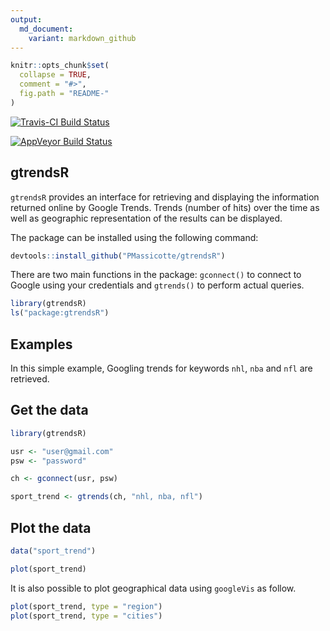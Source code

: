 ```yaml
---
output:
  md_document:
    variant: markdown_github
---
```


<!-- README.md is generated from README.Rmd. Please edit that file -->

```r
knitr::opts_chunk$set(
  collapse = TRUE,
  comment = "#>",
  fig.path = "README-"
)
```

[![Travis-CI Build Status](https://travis-ci.org/PMassicotte/gtrendsR.svg?branch=master)](https://travis-ci.org/PMassicotte/gtrendsR)

[![AppVeyor Build Status](https://ci.appveyor.com/api/projects/status/github/PMassicotte/gtrendsR?branch=master&svg=true)](https://ci.appveyor.com/project/PMassicotte/gtrendsR)

## gtrendsR

`gtrendsR` provides an interface for retrieving and displaying the information returned online by Google Trends. Trends (number of hits) over the time as well as geographic representation of the results can be displayed.

The package can be installed using the following command:

```r
devtools::install_github("PMassicotte/gtrendsR")
```

There are two main functions in the package: `gconnect()` to connect to Google using your credentials and `gtrends()` to perform actual queries.

```r
library(gtrendsR)
ls("package:gtrendsR")
```

## Examples

In this simple example, Googling trends for keywords `nhl`, `nba` and `nfl` are retrieved. 

## Get the data

```r
library(gtrendsR)

usr <- "user@gmail.com"
psw <- "password"

ch <- gconnect(usr, psw)

sport_trend <- gtrends(ch, "nhl, nba, nfl")
```

## Plot the data

```r
data("sport_trend")

plot(sport_trend)

```

It is also possible to plot geographical data using `googleVis` as follow.

```r
plot(sport_trend, type = "region")
plot(sport_trend, type = "cities")
```

